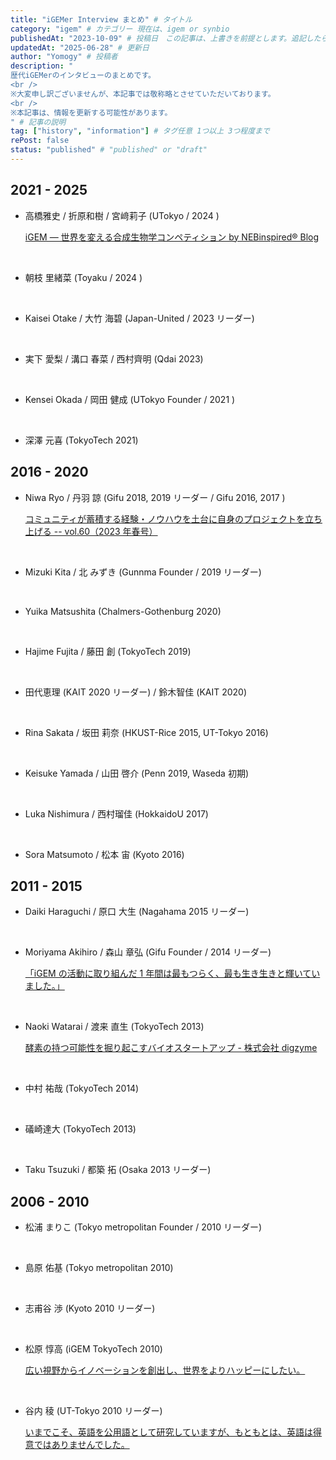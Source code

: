 ```yaml
---
title: "iGEMer Interview まとめ" # タイトル
category: "igem" # カテゴリー 現在は、igem or synbio
publishedAt: "2023-10-09" # 投稿日　この記事は、上書きを前提とします。追記したら更新日を更新してください、
updatedAt: "2025-06-28" # 更新日
author: "Yomogy" # 投稿者
description: "
歴代iGEMerのインタビューのまとめです。
<br />
※大変申し訳ございませんが、本記事では敬称略とさせていただいております。
<br />
※本記事は、情報を更新する可能性があります。
" # 記事の説明
tag: ["history", "information"] # タグ任意 1つ以上 3つ程度まで
rePost: false
status: "published" # "published" or "draft"
---
```


## 2021 - 2025

- 高橋雅史 / 折原和樹 / 宮﨑莉子 (UTokyo / 2024 )

  [iGEM — 世界を変える合成生物学コンペティション by NEBinspired® Blog](https://www.neb.com/ja-jp/nebinspired-blog/interview-igem-utokyo-jp)

<br />

- 朝枝 里緒菜 (Toyaku / 2024 )

<LinkCard
  url="https://www.toyaku.ac.jp/lifescience/interview/students/voice-202403016178.html"
  size="small"
/>

<br />

- Kaisei Otake / 大竹 海碧 (Japan-United / 2023 リーダー)

  <LinkCard
    url="https://labfirst.cosmobio.co.jp/sustainability/igem-2023-japan-united-01/2637/"
    size="small"
  />

<br />

- 実下 愛梨 / 溝口 春菜 / 西村齊明 (Qdai 2023)

  <LinkCard
    url="https://labfirst.cosmobio.co.jp/sustainability/igem-qdai-2023-1/3806/"
    size="small"
  />

<br />

- Kensei Okada / 岡田 健成 (UTokyo Founder / 2021 )

  <LinkCard
    url="https://note.com/identity_academy/n/nc14aacd429a5"
    size="small"
  />

<br />

- 深澤 元喜 (TokyoTech 2021)

  <LinkCard
    url="https://note.com/grubio_official/n/na513bbeb947f"
    size="small"
  />

## 2016 - 2020

- Niwa Ryo / 丹羽 諒 (Gifu 2018, 2019 リーダー / Gifu 2016, 2017 )

  [コミュニティが蓄積する経験・ノウハウを土台に自身のプロジェクトを立ち上げる -- vol.60（2023 年春号）](https://lne.st/business/publishing/incube/)

<br />

- Mizuki Kita / 北 みずき (Gunnma Founder / 2019 リーダー)

  <LinkCard
    url="https://gundai-sa.gunma-u.ac.jp/guday/2020_winter/003.html"
    size="small"
  />

<br />

- Yuika Matsushita (Chalmers-Gothenburg 2020)

  <LinkCard
    url="https://blog.igem.org/blog/2023/4/18/navigating-new-challenges-environments-matsushita-yuikas-journey"
    size="small"
  />

<br />

- Hajime Fujita / 藤田 創 (TokyoTech 2019)

  <LinkCard url="https://xplane.jp/enroll2022-2-hajimefujita/" size="small" />

<br />

- 田代恵理 (KAIT 2020 リーダー) / 鈴木智佳 (KAIT 2020)

  <LinkCard
    url="https://www.koukouseishinbun.jp/articles/-/9046"
    size="small"
  />

<br />

- Rina Sakata / 坂田 莉奈 (HKUST-Rice 2015, UT-Tokyo 2016)

  <LinkCard
    url="https://www.rcast.u-tokyo.ac.jp/ja/news/report/page_00144.html"
    size="small"
  />

<br />

- Keisuke Yamada / 山田 啓介 (Penn 2019, Waseda 初期)

  <LinkCard url="https://xplane.jp/2022enroll-10-yamada/" size="small" />

<br />

- Luka Nishimura / 西村瑠佳 (HokkaidoU 2017)

  <LinkCard
    url="https://www.soken.ac.jp/news/2023/20240318.html"
    size="small"
  />

<br />

- Sora Matsumoto / 松本 宙 (Kyoto 2016)

  <LinkCard url="https://xplane.jp/2021enroll-8-soramatsumoto/" size="small" />

## 2011 - 2015

- Daiki Haraguchi / 原口 大生 (Nagahama 2015 リーダー)

  <LinkCard
    url="https://note.com/nagahama_kouhou/n/n394cfeb090a4"
    size="small"
  />

  <br />

- Moriyama Akihiro / 森山 章弘 (Gifu Founder / 2014 リーダー)

  <LinkCard
    url="https://blog.igem.org/blog/moriyama-akihiro-the-story-and-lessons-of-the-igem-gifu-2014-team"
    size="small"
  />

  [「iGEM の活動に取り組んだ 1 年間は最もつらく、最も生き生きと輝いていました。」](https://www.gifu-u.ac.jp/about/publication/publications/back_ibuki/29/p18-19.pdf)

<br />

- Naoki Watarai / 渡来 直生 (TokyoTech 2013)

  [酵素の持つ可能性を掘り起こすバイオスタートアップ - 株式会社 digzyme](https://japan.plugandplaytechcenter.com/blog/portfoliointerview_digzyme)

<br />

- 中村 祐哉 (TokyoTech 2014)

  <LinkCard url="https://note.com/digzyme/n/n4cb24197110b" size="small" />

<br />

- 礒崎達大 (TokyoTech 2013)

<LinkCard url="https://note.com/digzyme/n/na5650b644e70" size="small" />

<br />

- Taku Tsuzuki / 都築 拓 (Osaka 2013 リーダー)

  <LinkCard
    url="https://blog.igem.org/blog/jp-from-igemer-to-entrepreneur-the-challenge-of-industrializing-knowledge-gained-through-science"
    size="small"
  />

## 2006 - 2010

- 松浦 まりこ (Tokyo metropolitan Founder / 2010 リーダー)

  <LinkCard url="https://note.com/uja_career/n/nd010b2f1c430" size="small" />

<br />

- 島原 佑基 (Tokyo metropolitan 2010)

  <LinkCard
    url="https://rikeinavi.com/guide/careerguide_topint_19sp"
    size="small"
  />

<br />

- 志甫谷 渉 (Kyoto 2010 リーダー)

  <LinkCard url="https://note.com/watson_japan/n/n89c4c3071578" size="small" />

<br />

- 松原 惇高 (iGEM TokyoTech 2010)

  [広い視野からイノベーションを創出し、世界をよりハッピーにしたい。](https://www.titech.ac.jp/public-relations/pdf/publications-28357-techtech39.pdf)

<br />

- 谷内 稜 (UT-Tokyo 2010 リーダー)

  [いまでこそ、英語を公用語として研究していますが、もともとは、英語は得意ではありませんでした。](https://www.gnoble.com/glpdf/gl018.pdf)
